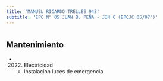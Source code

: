 ```yaml
---
title: 'MANUEL RICARDO TRELLES 948'
subtitle: 'EPC N° 05 JUAN B. PEÑA - JIN C (EPCJC 05/07°)'
---
```


#


## Mantenimiento

*  (2022) Electricidad 
    + Instalacion luces de emergencia



